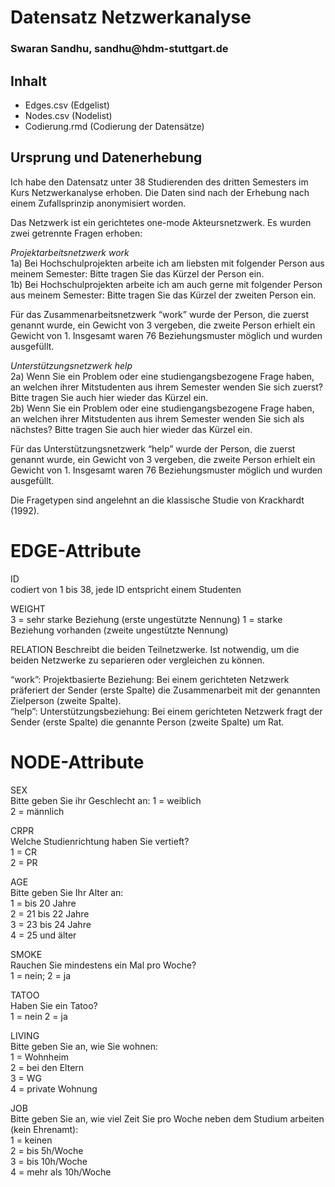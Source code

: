 # Datensatz Netzwerkanalyse #
### Swaran Sandhu, sandhu@hdm-stuttgart.de ###

## Inhalt
- Edges.csv (Edgelist)
- Nodes.csv (Nodelist)
- Codierung.rmd (Codierung der Datensätze)

## Ursprung und Datenerhebung
Ich habe den Datensatz unter 38 Studierenden des dritten Semesters im Kurs Netzwerkanalyse erhoben. Die Daten sind nach der Erhebung nach einem Zufallsprinzip anonymisiert worden.

Das Netzwerk ist ein gerichtetes one-mode Akteursnetzwerk. Es wurden zwei getrennte Fragen erhoben:

*Projektarbeitsnetzwerk work*  
1a) Bei Hochschulprojekten arbeite ich am liebsten mit folgender Person aus meinem Semester: Bitte tragen Sie das Kürzel der Person ein.  
1b) Bei Hochschulprojekten arbeite ich am auch gerne mit folgender Person aus meinem Semester: Bitte tragen Sie das Kürzel der zweiten Person ein.  

Für das Zusammenarbeitsnetzwerk "work" wurde der Person, die zuerst genannt wurde, ein Gewicht von 3 vergeben, die zweite Person erhielt ein Gewicht von 1. Insgesamt waren 76 Beziehungsmuster möglich und wurden ausgefüllt.  

*Unterstützungsnetzwerk help*  
2a) Wenn Sie ein Problem oder eine studiengangsbezogene Frage haben, an welchen ihrer Mitstudenten aus ihrem Semester wenden Sie sich zuerst?  Bitte tragen Sie auch hier wieder das Kürzel ein.  
2b) Wenn Sie ein Problem oder eine studiengangsbezogene Frage haben, an welchen ihrer Mitstudenten aus ihrem Semester wenden Sie sich als nächstes? Bitte tragen Sie auch hier wieder das Kürzel ein.

Für das Unterstützungsnetzwerk "help" wurde der Person, die zuerst genannt wurde, ein Gewicht von 3 vergeben, die zweite Person erhielt ein Gewicht von 1. Insgesamt waren 76 Beziehungsmuster möglich und wurden ausgefüllt.

Die Fragetypen sind angelehnt an die klassische Studie von Krackhardt (1992).

# EDGE-Attribute

ID  
codiert von 1 bis 38, jede ID entspricht einem Studenten

WEIGHT  
3 = sehr starke Beziehung (erste ungestützte Nennung)
1 = starke Beziehung vorhanden (zweite ungestützte Nennung)

RELATION
Beschreibt die beiden Teilnetzwerke. Ist notwendig, um die beiden Netzwerke zu separieren oder vergleichen zu können.

"work": Projektbasierte Beziehung: Bei einem gerichteten Netzwerk präferiert der Sender (erste Spalte) die Zusammenarbeit mit der genannten Zielperson (zweite Spalte).  
"help": Unterstützungsbeziehung: Bei einem gerichteten Netzwerk fragt der Sender (erste Spalte) die genannte Person (zweite Spalte) um Rat.

# NODE-Attribute  
  
SEX  
Bitte geben Sie ihr Geschlecht an:
1 = weiblich  
2 = männlich
  
CRPR  
Welche Studienrichtung haben Sie vertieft?  
1 = CR  
2 = PR

AGE  
Bitte geben Sie Ihr Alter an:  
1 = bis 20 Jahre  
2 = 21 bis 22 Jahre  
3 = 23 bis 24 Jahre  
4 = 25 und älter  

SMOKE  
Rauchen Sie mindestens ein Mal pro Woche?  
1 = nein; 
2 = ja

TATOO  
Haben Sie ein Tatoo?  
1 = nein
2 = ja
  
LIVING  
Bitte geben Sie an, wie Sie wohnen:  
1 = Wohnheim  
2 = bei den Eltern  
3 = WG  
4 = private Wohnung  

JOB  
Bitte geben Sie an, wie viel Zeit Sie pro Woche neben dem Studium arbeiten (kein Ehrenamt):  
1 = keinen    
2 = bis 5h/Woche  
3 = bis 10h/Woche  
4 = mehr als 10h/Woche  

##
